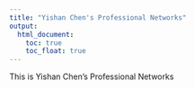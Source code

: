 ```yaml
---
title: "Yishan Chen's Professional Networks"
output: 
  html_document:
    toc: true
    toc_float: true
---
```


This is Yishan Chen's Professional Networks


